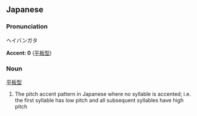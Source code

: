 ==Japanese==
===Pronunciation===
ヘイバンガタ

'''Accent: 0 ''' ([[平板型]])

===Noun===
[[平]][[板]][[型]]

#The pitch accent pattern in Japanese where no syllable is accented; i.e. the first syllable has low pitch and all subsequent syllables have high pitch